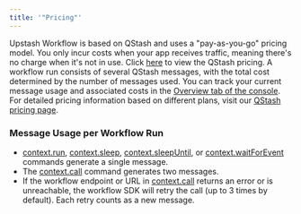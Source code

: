 ```yaml
---
title: '"Pricing"'
---
```

Upstash Workflow is based on QStash and uses a "pay-as-you-go" pricing model. You only incur costs when your app receives traffic, meaning there's no charge when it's not in use. Click [here](https://upstash.com/pricing/qstash) to view the QStash pricing.
A workflow run consists of several QStash messages, with the total cost determined by the number of messages used.
You can track your current message usage and associated costs in the [Overview tab of the console](https://console.upstash.com/qstash?tab=details).
For detailed pricing information based on different plans, visit our [QStash pricing page](https://upstash.com/pricing/qstash).
### Message Usage per Workflow Run
- [context.run](/workflow/basics/context#context-run), [context.sleep](/workflow/basics/context#context-sleep), [context.sleepUntil](/workflow/basics/context#context-sleepuntil), or [context.waitForEvent](/workflow/basics/context#context-waitforevent) commands generate a single message.
- The [context.call](/workflow/basics/context#context-call) command generates two messages.
- If the workflow endpoint or URL in [context.call](/workflow/basics/context#context-call) returns an error or is unreachable, the workflow SDK will retry the call (up to 3 times by default). Each retry counts as a new message.